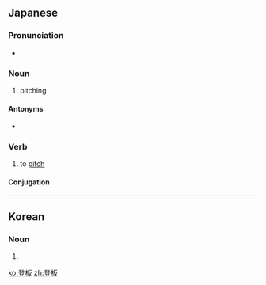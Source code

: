 ==Japanese==
{{ja-kanjitab|とう|ばん|yomi=o}}

===Pronunciation===
* {{ja-pron|とうばん|yomi=o}}

===Noun===
{{ja-noun|とうばん}}

# {{lb|ja|baseball|sort=とうばん}} pitching

====Antonyms====
* {{ja-r|降板|こうばん}}

===Verb===
{{ja-verb-suru|tr=intrans|とうばん}}

# {{lb|ja|baseball|sort=とうばん}} to [[pitch]]

====Conjugation====
{{ja-suru|とうばん}}
----
==Korean==
{{ko-hanjatab}}

===Noun===
{{ko-noun|hj|hangeul=등판}}

# {{hanja form of|등판}}

[[ko:登板]]
[[zh:登板]]